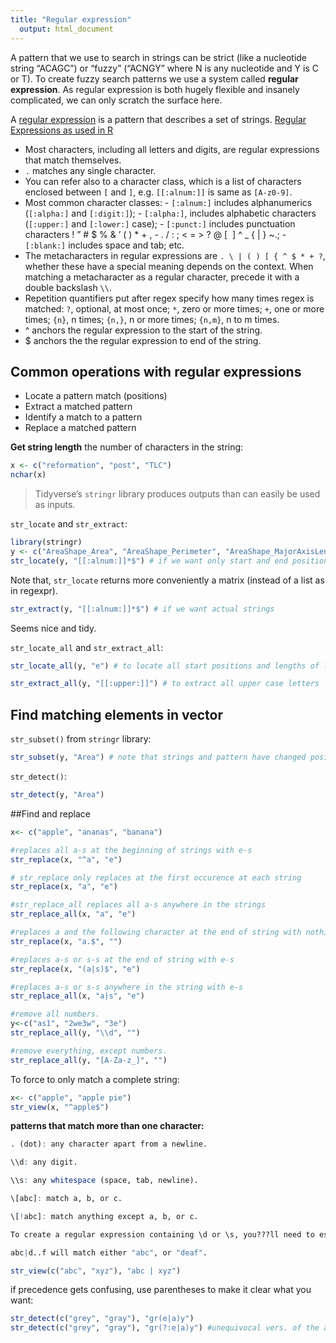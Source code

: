 ```yaml
---
title: "Regular expression"
  output: html_document
---
```



A pattern that we use to search in strings can be strict (like a nucleotide string "ACAGC") or "fuzzy" ("ACNGY" where N is any nucleotide and Y is C or T). To create fuzzy search patterns we use a system called **regular expression**. As regular expression is both hugely flexible and insanely complicated, we can only scratch the surface here.

A [regular expression](https://stat.ethz.ch/R-manual/R-devel/library/base/html/regex.html) is a pattern that describes a set of strings. [Regular Expressions as used in R](https://stat.ethz.ch/R-manual/R-devel/library/base/html/regex.html)

+ Most characters, including all letters and digits, are regular expressions that match themselves. 
+ `.` matches any single character.
+ You can refer also to a character class, which is a list of characters enclosed between `[` and `]`, e.g. `[[:alnum:]]` is same as `[A-z0-9]`.
+ Most common character classes:
      - `[:alnum:]` includes alphanumerics (`[:alpha:]` and `[:digit:]`); 
      - `[:alpha:]`, includes alphabetic characters (`[:upper:]` and `[:lower:]` case);
      - `[:punct:]` includes punctuation characters ! " # $ % & ' ( ) * + , - . / : ; < = > ? @ [ \ ] ^ _ ` ` { | } ~.; 
      - `[:blank:]` includes space and tab; etc. 
+ The metacharacters in regular expressions are `. \ | ( ) [ { ^ $ * + ?`, whether these have a special meaning depends on the context. When matching a metacharacter as a regular character, precede it with a double backslash `\\`.
+ Repetition quantifiers put after regex specify how many times regex is matched: `?`, optional, at most once; `*`, zero or more times; `+`, one or more times; `{n}`, n times; `{n,}`, n or more times; `{n,m}`, n to m times. 
+ ^ anchors the regular expression to the start of the string.
+ $ anchors the the regular expression to end of the string.

## Common operations with regular expressions

+ Locate a pattern match (positions)
+ Extract a matched pattern
+ Identify a match to a pattern
+ Replace a matched pattern

**Get string length**
the number of characters in the string:
```r
x <- c("reformation", "post", "TLC")
nchar(x)
```


> Tidyverse's `stringr` library  produces outputs than can easily be used as inputs.

 `str_locate` and `str_extract`:
```r
library(stringr)
y <- c("AreaShape_Area", "AreaShape_Perimeter", "AreaShape_MajorAxisLength", "Intensity_MADIntensity")
str_locate(y, "[[:alnum:]]*$") # if we want only start and end positions
```
Note that, `str_locate` returns more conveniently a matrix (instead of a list as in regexpr).

```r
str_extract(y, "[[:alnum:]]*$") # if we want actual strings
```
Seems nice and tidy.


`str_locate_all` and `str_extract_all`:
```r
str_locate_all(y, "e") # to locate all start positions and lengths of letter "e"
```

```r
str_extract_all(y, "[[:upper:]]") # to extract all upper case letters
```


## Find matching elements in vector

`str_subset()` from `stringr` library:
```r
str_subset(y, "Area") # note that strings and pattern have changed positions
```

 `str_detect()`:
```r
str_detect(y, "Area")
```

##Find and replace

```r
x<- c("apple", "ananas", "banana")

#replaces all a-s at the beginning of strings with e-s
str_replace(x, "^a", "e") 

# str_replace only replaces at the first occurence at each string
str_replace(x, "a", "e") 

#str_replace_all replaces all a-s anywhere in the strings
str_replace_all(x, "a", "e") 

#replaces a and the following character at the end of string with nothing (i.e. deletes 2 chars)
str_replace(x, "a.$", "")

#replaces a-s or s-s at the end of string with e-s
str_replace(x, "(a|s)$", "e")

#replaces a-s or s-s anywhere in the string with e-s
str_replace_all(x, "a|s", "e")

#remove all numbers. 
y<-c("as1", "2we3w", "3e")
str_replace_all(y, "\\d", "") 

#remove everything, except numbers. 
str_replace_all(y, "[A-Za-z_]", "") 
```


To force to only match a complete string:

```r
x<- c("apple", "apple pie")
str_view(x, "^apple$")
```

**patterns that match more than one character:**


```r

. (dot): any character apart from a newline.

\\d: any digit.

\\s: any whitespace (space, tab, newline).

\[abc]: match a, b, or c.

\[!abc]: match anything except a, b, or c.

To create a regular expression containing \d or \s, you???ll need to escape the \ for the string, so you???ll type "\\\\d" or "\\\\s".

abc|d..f will match either "abc", or "deaf". 
```


```r
str_view(c("abc", "xyz"), "abc | xyz")
```

if precedence gets confusing, use parentheses to make it clear what you want:

```r
str_detect(c("grey", "gray"), "gr(e|a)y")
str_detect(c("grey", "gray"), "gr(?:e|a)y") #unequivocal vers. of the above

```

